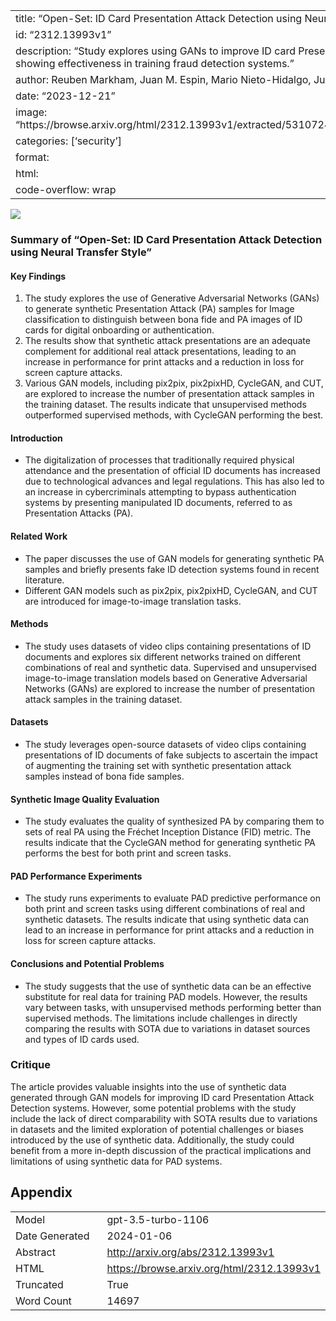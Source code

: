 
---
title: "Open-Set: ID Card Presentation Attack Detection using Neural Transfer Style"
id: "2312.13993v1"
description: "Study explores using GANs to improve ID card Presentation Attack detection, showing effectiveness in training fraud detection systems."
author: Reuben Markham, Juan M. Espin, Mario Nieto-Hidalgo, Juan E. Tapia
date: "2023-12-21"
image: "https://browse.arxiv.org/html/2312.13993v1/extracted/5310724/figures/markham1.png"
categories: ['security']
format:
  html:
    code-overflow: wrap
---

![](https://browse.arxiv.org/html/2312.13993v1/extracted/5310724/figures/markham1.png)

### Summary of "Open-Set: ID Card Presentation Attack Detection using Neural Transfer Style"

#### Key Findings
1. The study explores the use of Generative Adversarial Networks (GANs) to generate synthetic Presentation Attack (PA) samples for Image classification to distinguish between bona fide and PA images of ID cards for digital onboarding or authentication.
2. The results show that synthetic attack presentations are an adequate complement for additional real attack presentations, leading to an increase in performance for print attacks and a reduction in loss for screen capture attacks.
3. Various GAN models, including pix2pix, pix2pixHD, CycleGAN, and CUT, are explored to increase the number of presentation attack samples in the training dataset. The results indicate that unsupervised methods outperformed supervised methods, with CycleGAN performing the best.

#### Introduction
- The digitalization of processes that traditionally required physical attendance and the presentation of official ID documents has increased due to technological advances and legal regulations. This has also led to an increase in cybercriminals attempting to bypass authentication systems by presenting manipulated ID documents, referred to as Presentation Attacks (PA).

#### Related Work
- The paper discusses the use of GAN models for generating synthetic PA samples and briefly presents fake ID detection systems found in recent literature.
- Different GAN models such as pix2pix, pix2pixHD, CycleGAN, and CUT are introduced for image-to-image translation tasks.

#### Methods
- The study uses datasets of video clips containing presentations of ID documents and explores six different networks trained on different combinations of real and synthetic data. Supervised and unsupervised image-to-image translation models based on Generative Adversarial Networks (GANs) are explored to increase the number of presentation attack samples in the training dataset.

#### Datasets
- The study leverages open-source datasets of video clips containing presentations of ID documents of fake subjects to ascertain the impact of augmenting the training set with synthetic presentation attack samples instead of bona fide samples.

#### Synthetic Image Quality Evaluation
- The study evaluates the quality of synthesized PA by comparing them to sets of real PA using the Fréchet Inception Distance (FID) metric. The results indicate that the CycleGAN method for generating synthetic PA performs the best for both print and screen tasks.

#### PAD Performance Experiments
- The study runs experiments to evaluate PAD predictive performance on both print and screen tasks using different combinations of real and synthetic datasets. The results indicate that using synthetic data can lead to an increase in performance for print attacks and a reduction in loss for screen capture attacks.

#### Conclusions and Potential Problems
- The study suggests that the use of synthetic data can be an effective substitute for real data for training PAD models. However, the results vary between tasks, with unsupervised methods performing better than supervised methods. The limitations include challenges in directly comparing the results with SOTA due to variations in dataset sources and types of ID cards used.

### Critique
The article provides valuable insights into the use of synthetic data generated through GAN models for improving ID card Presentation Attack Detection systems. However, some potential problems with the study include the lack of direct comparability with SOTA results due to variations in datasets and the limited exploration of potential challenges or biases introduced by the use of synthetic data. Additionally, the study could benefit from a more in-depth discussion of the practical implications and limitations of using synthetic data for PAD systems.

## Appendix

|          |          |
|----------|----------|
| Model     | gpt-3.5-turbo-1106       |
| Date Generated     | 2024-01-06       |
| Abstract | [http://arxiv.org/abs/2312.13993v1](http://arxiv.org/abs/2312.13993v1)        |
| HTML     | [https://browse.arxiv.org/html/2312.13993v1](https://browse.arxiv.org/html/2312.13993v1)       |
| Truncated       | True       |
| Word Count       | 14697       |